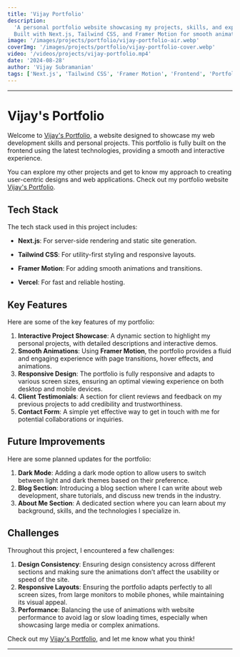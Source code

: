```yaml
---
title: 'Vijay Portfolio'
description:
  'A personal portfolio website showcasing my projects, skills, and expertise.
  Built with Next.js, Tailwind CSS, and Framer Motion for smooth animations.'
image: '/images/projects/portfolio/vijay-portfolio-air.webp'
coverImg: '/images/projects/portfolio/vijay-portfolio-cover.webp'
video: '/videos/projects/vijay-portfolio.mp4'
date: '2024-08-28'
author: 'Vijay Subramanian'
tags: ['Next.js', 'Tailwind CSS', 'Framer Motion', 'Frontend', 'Portfolio']
---
```


---

# Vijay's Portfolio

Welcome to [Vijay's Portfolio](https://vijay-dev-portfolio.vercel.app/), a
website designed to showcase my web development skills and personal projects.
This portfolio is fully built on the frontend using the latest technologies,
providing a smooth and interactive experience.

You can explore my other projects and get to know my approach to creating
user-centric designs and web applications. Check out my portfolio website
[Vijay's Portfolio](https://vijay-dev-portfolio.vercel.app/).

## Tech Stack

The tech stack used in this project includes:

- **Next.js**: For server-side rendering and static site generation.

- **Tailwind CSS**: For utility-first styling and responsive layouts.

- **Framer Motion**: For adding smooth animations and transitions.

- **Vercel**: For fast and reliable hosting.

## Key Features

Here are some of the key features of my portfolio:

1. **Interactive Project Showcase**: A dynamic section to highlight my personal
   projects, with detailed descriptions and interactive demos.
2. **Smooth Animations**: Using **Framer Motion**, the portfolio provides a
   fluid and engaging experience with page transitions, hover effects, and
   animations.
3. **Responsive Design**: The portfolio is fully responsive and adapts to
   various screen sizes, ensuring an optimal viewing experience on both desktop
   and mobile devices.
4. **Client Testimonials**: A section for client reviews and feedback on my
   previous projects to add credibility and trustworthiness.
5. **Contact Form**: A simple yet effective way to get in touch with me for
   potential collaborations or inquiries.

## Future Improvements

Here are some planned updates for the portfolio:

1. **Dark Mode**: Adding a dark mode option to allow users to switch between
   light and dark themes based on their preference.
2. **Blog Section**: Introducing a blog section where I can write about web
   development, share tutorials, and discuss new trends in the industry.
3. **About Me Section**: A dedicated section where you can learn about my
   background, skills, and the technologies I specialize in.

## Challenges

Throughout this project, I encountered a few challenges:

1. **Design Consistency**: Ensuring design consistency across different sections
   and making sure the animations don’t affect the usability or speed of the
   site.
2. **Responsive Layouts**: Ensuring the portfolio adapts perfectly to all screen
   sizes, from large monitors to mobile phones, while maintaining its visual
   appeal.
3. **Performance**: Balancing the use of animations with website performance to
   avoid lag or slow loading times, especially when showcasing large media or
   complex animations.

Check out my [Vijay's Portfolio](https://vijay-dev-portfolio.vercel.app/), and
let me know what you think!

---
